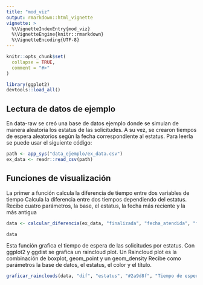 ```yaml
---
title: "mod_viz"
output: rmarkdown::html_vignette
vignette: >
  %\VignetteIndexEntry{mod_viz}
  %\VignetteEngine{knitr::rmarkdown}
  %\VignetteEncoding{UTF-8}
---
```


```r
knitr::opts_chunk$set(
  collapse = TRUE,
  comment = "#>"
)
```

```r
library(ggplot2)
devtools::load_all()
```

## Lectura de datos de ejemplo

En data-raw se creó una base de datos ejemplo donde se simulan de manera aleatoria los estatus de las solicitudes. A su vez, se crearon tiempos de espera aleatorios según la fecha correspondiente al estatus. Para leerla se puede usar el siguiente código:

```r
path <- app_sys("data_ejemplo/ex_data.csv")
ex_data <- readr::read_csv(path)
```

## Funciones de visualización

La primer a función calcula la diferencia de tiempo entre dos variables de tiempo
Calcula la diferencia entre dos tiempos dependiendo del estatus. 
Recibe cuatro parámetros, la base, el estatus, la fecha más reciente y la más antigua


```r
data <- calcular_diferencia(ex_data, "finalizada", "fecha_atendida", "fecha")

data
```

Esta función grafica el tiempo de espera de las solicitudes por estatus.
Con ggplot2 y ggdist se grafica un raincloud plot. Un Raincloud plot es la combinación de boxplot, geom_point y un geom_density Recibe como parámetros la base de datos, el estatus, el color y el título.

```r
graficar_rainclouds(data, "dif", "estatus", "#2a9d8f", "Tiempo de espera de las solicitudes finalizadas", "Tiempo de espera (horas)")
```



